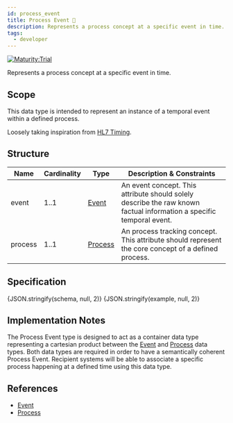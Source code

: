 ```yaml
---
id: process_event
title: Process Event 🔬
description: Represents a process concept at a specific event in time.
tags:
  - developer
---
```




[![Maturity:Trial](https://img.shields.io/badge/Maturity-Trial-green)](../overview#maturity)

Represents a process concept at a specific event in time.

## Scope

This data type is intended to represent an instance of a temporal event within a defined process.

Loosely taking inspiration from [HL7 Timing](https://www.hl7.org/fhir/datatypes.html#timing).

## Structure

| Name | Cardinality | Type | Description & Constraints |
| --- | --- | --- | --- |
| event | 1..1 | [Event](../data/event) | An event concept. This attribute should solely describe the raw known factual information a specific temporal event. |
| process | 1..1 | [Process](../data/process) | An process tracking concept. This attribute should represent the core concept of a defined process. |

## Specification

<Tabs queryString="tab">
  <TabItem value="schema" label="Schema" default>
    <JSONSchemaViewer
      resolverOptions={generateResolverOptions({ "remote": true })}
      schema={schema}
      viewerOptions={{ showExamples: true }}
    />
  </TabItem>
  <TabItem value="source" label="Source">
    <CodeBlock language="json" showLineNumbers>
      {JSON.stringify(schema, null, 2)}
    </CodeBlock>
  </TabItem>
  <TabItem value="example" label="Example">
    <CodeBlock language="json" showLineNumbers>
      {JSON.stringify(example, null, 2)}
    </CodeBlock>
  </TabItem>
</Tabs>

## Implementation Notes

The Process Event type is designed to act as a container data type representing a cartesian product between the
[Event](../data/event) and [Process](../data/process) data types. Both data types are required in order to have a
semantically coherent Process Event. Recipient systems will be able to associate a specific process happening at a
defined time using this data type.

## References

- [Event](../data/event)
- [Process](../data/process)
